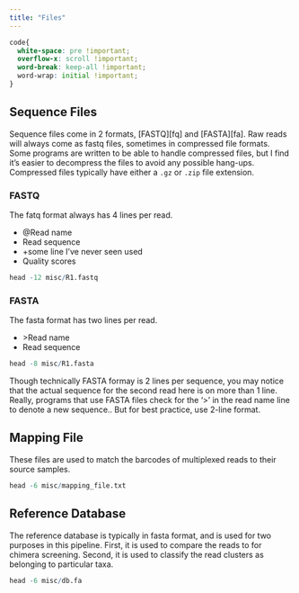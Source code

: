 ```yaml
---
title: "Files"
---
```


```css
code{
  white-space: pre !important;
  overflow-x: scroll !important;
  word-break: keep-all !important;
  word-wrap: initial !important;
}
```

## Sequence Files

Sequence files come in 2 formats, [FASTQ][fq] and [FASTA][fa]. Raw reads will always come as fastq files, sometimes in compressed file formats. Some programs are written to be able to handle compressed files, but I find it's easier to decompress the files to avoid any possible hang-ups. Compressed files typically have either a `.gz` or `.zip` file extension.

### FASTQ

The fatq format always has 4 lines per read. 

  + @Read name
  + Read sequence
  + +some line I've never seen used
  + Quality scores
  
```r
head -12 misc/R1.fastq
```

### FASTA

The fasta format has two lines per read.

  + \>Read name
  + Read sequence
  
```r
head -8 misc/R1.fasta
```

Though technically FASTA formay is 2 lines per sequence, you may notice that the actual sequence for the second read here is on more than 1 line. Really, programs that use FASTA files check for the '>' in the read name line to denote a new sequence.. But for best practice, use 2-line format.
  
## Mapping File

These files are used to match the barcodes of multiplexed reads to their source samples.

```r
head -6 misc/mapping_file.txt
```

## Reference Database

The reference database is typically in fasta format, and is used for two purposes in this pipeline. First, it is used to compare the reads to for chimera screening. Second, it is used to classify the read clusters as belonging to particular taxa.

```r
head -6 misc/db.fa
```